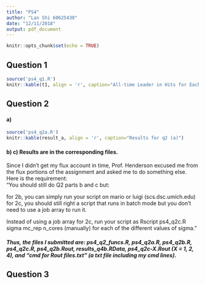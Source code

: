 ```yaml
---
title: "PS4"
author: "Lan Shi 60625430"
date: "12/11/2018"
output: pdf_document
---
```


```r
knitr::opts_chunk$set(echo = TRUE)
```

## Question 1
```r
source('ps4_q1.R')
knitr::kable(t1, align = 'r', caption="All-time Leader in Hits for Each Birth Country")
```

## Question 2
#### a)
```r
source('ps4_q2a.R')
knitr::kable(result_a, align = 'r', caption="Results for q2 (a)")
```

#### b) c) Results are in the corresponding files.
Since I didn't get my flux account in time, Prof. Henderson excused me from the flux portions of the assignment and asked me to do something else. Here is the requirement:   
"You should still do Q2 parts b and c but:    

 for 2b, you can simply run your script on mario or luigi (scs.dsc.umich.edu)  
 for 2c, you should still right a script that runs in batch mode but you don't need to use a job array to run it.   

 Instead of using a job array for 2c, run your script as Rscript ps4_q2c.R sigma mc_rep n_cores (manually) for each of the different values of sigma."  
  
##### Thus, the files I submitted are: ps4_q2_funcs.R, ps4_q2a.R, ps4_q2b.R, ps4_q2c.R, ps4_q2b.Rout, results_q4b.RData, ps4_q2c-X.Rout (X = 1, 2, 4), and "cmd for Rout files.txt" (a txt file including my cmd lines).

## Question 3




